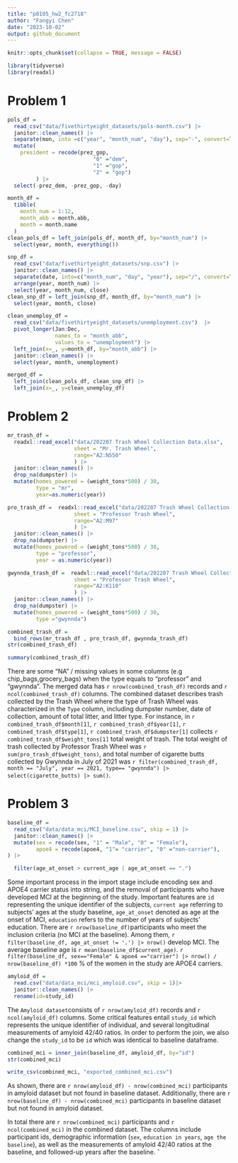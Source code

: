 ```yaml
---
title: "p8105_hw2_fc2718"
author: "Fangyi Chen"
date: "2023-10-02"
output: github_document
---
```


```r
knitr::opts_chunk$set(collapse = TRUE, message = FALSE)
```


```r
library(tidyverse)
library(readxl)
```


# Problem 1
```r
pols_df = 
  read_csv("data/fivethirtyeight_datasets/pols-month.csv") |> 
  janitor::clean_names() |>
  separate(mon, into =c("year", "month_num", "day"), sep="-", convert=TRUE) |> 
  mutate(
    president = recode(prez_gop,
                           "0" ="dem",
                           "1" ="gop",
                           "2" = "gop")
         ) |> 
  select(-prez_dem, -prez_gop, -day)

month_df = 
  tibble(
    month_num = 1:12,
    month_abb = month.abb,
    month = month.name
  )
clean_pols_df = left_join(pols_df, month_df, by="month_num") |> 
  select(year, month, everything())
```


```r
snp_df = 
  read_csv("data/fivethirtyeight_datasets/snp.csv") |> 
  janitor::clean_names() |> 
  separate(date, into=c("month_num", "day", "year"), sep="/", convert=TRUE) |> 
  arrange(year, month_num) |> 
  select(year, month_num, close)
clean_snp_df = left_join(snp_df, month_df, by="month_num") |> 
  select(year, month, close)

```

```r
clean_unemploy_df = 
  read_csv("data/fivethirtyeight_datasets/unemployment.csv")  |> 
  pivot_longer(Jan:Dec, 
               names_to = "month_abb",
               values_to = "unemployment") |> 
  left_join(x=_, y=month_df, by="month_abb") |> 
  janitor::clean_names() |> 
  select(year, month, unemployment)

```

```r
merged_df = 
  left_join(clean_pols_df, clean_snp_df) |> 
  left_join(x=_, y=clean_unemploy_df)
```


# Problem 2
```r
mr_trash_df = 
  readxl::read_excel("data/202207 Trash Wheel Collection Data.xlsx", 
                     sheet = "Mr. Trash Wheel",
                     range="A2:N550"
                     ) |> 
  janitor::clean_names() |> 
  drop_na(dumpster) |> 
  mutate(homes_powered = (weight_tons*500) / 30,
         type = "mr", 
         year=as.numeric(year)) 

```

```r
pro_trash_df =  readxl::read_excel("data/202207 Trash Wheel Collection Data.xlsx", 
                     sheet = "Professor Trash Wheel",
                     range="A2:M97"
                     ) |> 
  janitor::clean_names() |> 
  drop_na(dumpster) |> 
  mutate(homes_powered = (weight_tons*500) / 30,
         type = "professor",
         year = as.numeric(year)) 

```

```r
gwynnda_trash_df =  readxl::read_excel("data/202207 Trash Wheel Collection Data.xlsx", 
                     sheet = "Professor Trash Wheel",
                     range="A2:K110"
                     ) |> 
  janitor::clean_names() |> 
  drop_na(dumpster) |> 
  mutate(homes_powered = (weight_tons*500) / 30,
         type ="gwynnda")

```

```r
combined_trash_df = 
  bind_rows(mr_trash_df , pro_trash_df, gwynnda_trash_df)
str(combined_trash_df)
```

```r
summary(combined_trash_df)
```

There are some "NA" / missing values in some columns (e.g chip_bags,grocery_bags) when the type equals to "professor" and "gwynnda".
The merged data has `r nrow(combined_trash_df)` records and `r ncol(combined_trash_df)` columns. The combined dataset describes trash collected by the Trash Wheel where the type of Trash Wheel was characterized in the `Type` column, including dumpster number, date of collection, amount of total litter, and litter type. For instance, in  `r combined_trash_df$month[1]`, `r combined_trash_df$year[1]`, `r combined_trash_df$type[1]`, `r combined_trash_df$dumpster[1]` collects `r combined_trash_df$weight_tons[1]` total weight of trash.  The total weight of trash collected by Professor Trash Wheel was `r sum(pro_trash_df$weight_tons)`, and total number of cigarette butts collected by Gwynnda in July of 2021 was `r filter(combined_trash_df, month == "July", year == 2021, type== "gwynnda") |> select(cigarette_butts) |> sum()`.


# Problem 3
```r
baseline_df = 
  read_csv("data/data_mci/MCI_baseline.csv", skip = 1) |> 
  janitor::clean_names() |> 
  mutate(sex = recode(sex, "1" = "Male", "0" = "Female"),
         apoe4 = recode(apoe4, "1"= "carrier", "0" ="non-carrier"),
) |> 

  filter(age_at_onset > current_age | age_at_onset == ".")

```

Some important process in the import stage include encoding sex and APOE4 carrier status into string, and the removal of participants who have developed MCI at the beginning of the study. Important features are `id` representing the unique identifier of the subjects, `current age` referring to subjects' ages at the study baseline, `age_at_onset` denoted as age at the onset of MCI, `education` refers to the number of years of subjects' education. There are `r nrow(baseline_df)`participants who meet the inclusion criteria (no MCI at the baseline). Among them, `r filter(baseline_df, age_at_onset != '.') |> nrow()` develop MCI. The average baseline age is `r mean(baseline_df$current_age)`. `r filter(baseline_df, sex=="Female" & apoe4 =="carrier") |> nrow() / nrow(baseline_df) *100` % of the women in the study are APOE4 carriers. 


```r
amyloid_df = 
  read.csv("data/data_mci/mci_amyloid.csv", skip = 1)|> 
  janitor::clean_names() |>
  rename(id=study_id)

```

The `Amyloid dataset`consists of `r nrow(amyloid_df)` records and `r ncol(amyloid_df)` columns. Some critical features entail `study_id` which represents the unique identifier of individual, and several longitudinal measurements of amyloid 42/40 ratios. In order to perform the join, we also change the `study_id` to be `id` which was identical to baseline dataframe. 


```r
combined_mci = inner_join(baseline_df, amyloid_df, by="id")
str(combined_mci)

write_csv(combined_mci, "exported_combined_mci.csv")
```

As shown, there are `r nrow(amyloid_df) - nrow(combined_mci)` participants in amyloid dataset but not found in baseline dataset. Additionally, there are `r nrow(baseline_df) - nrow(combined_mci)` participants in baseline dataset but not found in amyloid dataset. 

In total there are `r nrow(combined_mci)` participants and `r ncol(combined_mci)`  in the combined dataset. The columns include participant ids, demographic information (`sex`, `education in years`, `age the baseline`), as well as the measurements of amyloid 42/40 ratios at the baseline, and followed-up years after the baseline. 
ˆ


